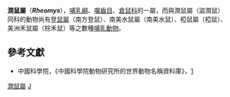 {{Automatic taxobox
| taxon = Rheomys
| image = 
| image_caption = 
| authority = Thomas, 1906
}}

'''澗鼠屬'''（'''''Rheomys'''''），[[哺乳綱|哺乳綱]]、[[囓齒目|囓齒目]]、[[倉鼠科|倉鼠科]]的一屬，而與澗鼠屬（盜澗鼠）同科的動物尚有[[登鼠屬|登鼠屬]]（南方登鼠）、南美水鼠屬（南美水鼠）、椏鼠屬（椏鼠）、美洲禾鼠屬（棕禾鼠）等之數種[[哺乳動物|哺乳動物]]。

==參考文獻==
*中國科學院，《中國科學院動物研究所的世界動物名稱資料庫》，[https://web.archive.org/web/20050718232917/http://vzd.brim.ac.cn/division/fauna/index.asp]
{{Taxonbar|from=Q766211}}

[[Category:澗鼠屬|]]
[[Category:仓鼠科|J]]